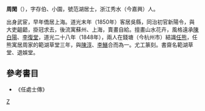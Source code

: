 '''周閑'''（{{bd|1820年||1875年||}}），字存伯、小園，號范湖居士，浙江秀水（今嘉興）人。

出身武宦，早年僑居上海。道光末年（1850年）客居吳縣，同治初官新陽令，與大吏齟齬，掛冠求去，後流寓蘇州、上海，賣畫自給。擅畫山水花卉，風格遠承[[陳白陽|陳白陽]]、[[李復堂|李復堂]]，道光二十八年（1848年），兩人在錢塘（今杭州市）結識[[任熊|任熊]]，任熊寓居周家的範湖草堂三年，與[[陳淳|陳淳]]、[[李鱔|李鱔]]合而為一。尤工篆刻。書齋名範湖草堂、退娛堂。

==參考書目==
* 《任處士傳》

[[Category:清朝畫家|Z]]
